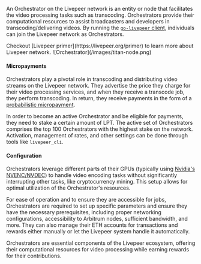 An Orchestrator on the Livepeer network is an entity or node that facilitates the video processing tasks such as transcoding. Orchestrators provide their computational resources to assist broadcasters and developers in transcoding/delivering videos. By running the [`go-livepeer` client](https://github.com/livepeer/go-livepeer), individuals can join the Livepeer network as Orchestrators.

<Info>
  Checkout [Livepeer primer](https://livepeer.org/primer) to learn more about
  Livepeer network.
</Info>

<Frame>![Orchestrator](/images/titan-node.png)</Frame>

#### Micropayments

Orchestrators play a pivotal role in transcoding and distributing video streams on the Livepeer network. They advertise the price they charge for their video processing services, and when they receive a transcode job, they perform transcoding. In return, they receive payments in the form of a [probabilistic micropayment](https://medium.com/livepeer-blog/a-primer-on-livepeers-probabilistic-micropayments-e16788b29331).

In order to become an active Orchestrator and be eligible for payments, they need to stake a certain amount of LPT. The active set of Orchestrators comprises the top 100 Orchestrators with the highest stake on the network. Activation, management of rates, and other settings can be done through tools like `livepeer_cli`.

#### Configuration

Orchestrators leverage different parts of their GPUs (typically using [Nvidia's NVENC/NVDEC](https://developer.nvidia.com/blog/nvidia-ffmpeg-transcoding-guide/)) to handle video encoding tasks without significantly interrupting other tasks, like cryptocurrency mining. This setup allows for optimal utilization of the Orchestrator's resources.

For ease of operation and to ensure they are accessible for jobs, Orchestrators are required to set up specific parameters and ensure they have the necessary prerequisites, including proper networking configurations, accessibility to Arbitrum nodes, sufficient bandwidth, and more. They can also manage their ETH accounts for transactions and rewards either manually or let the Livepeer system handle it automatically.

Orchestrators are essential components of the Livepeer ecosystem, offering their computational resources for video processing while earning rewards for their contributions.
